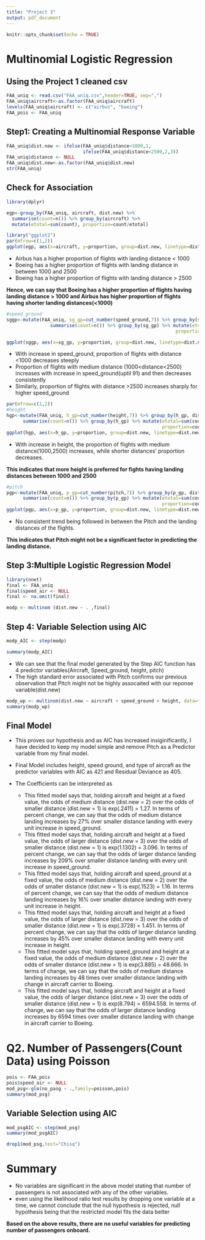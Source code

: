 ```yaml
---
title: "Project 3"
output: pdf_document
---
```


```r
knitr::opts_chunk$set(echo = TRUE)
```

# Multinomial Logistic Regression
## Using the Project 1 cleaned csv

```r
FAA_uniq <- read.csv("FAA_uniq.csv",header=TRUE, sep=",")
FAA_uniq$aircraft<-as.factor(FAA_uniq$aircraft)
levels(FAA_uniq$aircraft) <- c("airbus", "boeing")
FAA_pois <- FAA_uniq
```

## Step1: Creating a Multinomial Response Variable


```r
FAA_uniq$dist.new <- ifelse(FAA_uniq$distance<1000,1,
                            ifelse(FAA_uniq$distance<2500,2,3))
FAA_uniq$distance <- NULL
FAA_uniq$dist.new<-as.factor(FAA_uniq$dist.new)
str(FAA_uniq)

```

## Check for Association


```r
library(dplyr)

egp<-group_by(FAA_uniq, aircraft, dist.new) %>% 
  summarise(count=n()) %>% group_by(aircraft) %>% 
  mutate(etotal=sum(count), proportion=count/etotal)

library("ggplot2")
par(mfrow=c(1,2))
ggplot(egp, aes(x=aircraft, y=proportion, group=dist.new, linetype=dist.new)) + geom_line()

```

* Airbus has a higher proportion of flights with landing distance < 1000 
* Boeing has a higher proportion of flights with landing distance in between 1000 and 2500
* Boeing has a higher proportion of flights with landing distance > 2500

**Hence, we can say that Boeing has a higher proportion of flights having landing distance > 1000 and Airbus has higher proportion of flights having shorter landing distances(<1000)**  


```r
#speed_ground
sggp<-mutate(FAA_uniq, sg_gp=cut_number(speed_ground,7)) %>% group_by(sg_gp, dist.new)%>% 
                summarise(count=n()) %>% group_by(sg_gp) %>% mutate(etotal=sum(count), 
                                                              proportion=count/etotal)

ggplot(sggp, aes(x=sg_gp, y=proportion, group=dist.new, linetype=dist.new)) + geom_line()

```

* With increase in speed_ground, proportion of flights with distance <1000 decreases steeply 
* Proportion of flights with medium distance (1000<distance<2500) increases with increase in speed_ground(uptil 91) and then decreases consistently
* Similarly, proportion of flights with distance >2500 increases sharply for higher speed_ground    


```r
par(mfrow=c(1,2))
#height
hgp<-mutate(FAA_uniq, h_gp=cut_number(height,7)) %>% group_by(h_gp, dist.new) %>% 
      summarise(count=n()) %>% group_by(h_gp) %>% mutate(etotal=sum(count), 
                                                         proportion=count/etotal)
ggplot(hgp, aes(x=h_gp, y=proportion, group=dist.new, linetype=dist.new)) + geom_line()

```

* With increase in height, the proportion of flights with medium distance(1000,2500) increases, while shorter distances’ proportion decreases.  

**This indicates that more height is preferred for fights having landing distances between 1000 and 2500**


```r
#pitch
pgp<-mutate(FAA_uniq, p_gp=cut_number(pitch,7)) %>% group_by(p_gp, dist.new) %>% 
      summarise(count=n()) %>% group_by(p_gp) %>% mutate(etotal=sum(count), 
                                                         proportion=count/etotal)
ggplot(pgp, aes(x=p_gp, y=proportion, group=dist.new, linetype=dist.new)) + geom_line()

```

* No consistent trend being followed in between the Pitch and the landing distances of the flights.  

**This indicates that Pitch might not be a significant factor in predicting the landing distance.**

## Step 3:Multiple Logistic Regression Model


```r
library(nnet)
final <- FAA_uniq
final$speed_air <- NULL
final <- na.omit(final)

modp <- multinom (dist.new ~ . ,final)
```

## Step 4: Variable Selection using AIC

```r
modp_AIC <- step(modp)
```

```r
summary(modp_AIC)
```


* We can see that the final model generated by the Step AIC function has 4 predictor variables(Aircraft, Speed_ground, height, pitch)
* The high standard error associated with Pitch confirms our previous observation that Pitch might not be highly assocaited with our reponse variable(dist.new)  


```r
modp_wp <- multinom(dist.new ~ aircraft + speed_ground + height, data=final)
summary(modp_wp)
```

## Final Model
* This proves our hypothesis and as AIC has increased insiginificantly, I have decided to keep my model simple and remove Pitch as a Predictor variable from my final model. 
* Final Model includes height, speed ground, and type of aircraft as the predictor variables with AIC as 421 and Residual Deviance as 405.
* The Coefficients can be interpreted as 

    + This fitted model says that, holding aircraft and height at a fixed value, the odds of medium distance (dist.new = 2) over the odds of smaller distance (dist.new = 1) is exp(.2411) = 1.27.  In terms of percent change, we can say that the odds of medium distance landing increases by 27% over smaller distance landing with every unit increase in speed_ground.
    + This fitted model says that, holding aircraft and height at a fixed value, the odds of larger distance (dist.new = 3) over the odds of smaller distance (dist.new = 1) is exp(1.1302) = 3.096.  In terms of percent change, we can say that the odds of larger distance landing increases by 209% over smaller distance landing with every unit increase in speed_ground.
\vspace{.5cm}
    + This fitted model says that, holding aircraft and speed_ground at a fixed value, the odds of medium distance (dist.new = 2) over the odds of smaller distance (dist.new = 1) is exp(.1523) = 1.16.  In terms of percent change, we can say that the odds of medium distance landing increases by 16% over smaller distance landing with every unit increase in height.
    + This fitted model says that, holding aircraft and height at a fixed value, the odds of larger distance (dist.new = 3) over the odds of smaller distance (dist.new = 1) is exp(.3728) = 1.451.  In terms of percent change, we can say that the odds of larger distance landing increases by 45% over smaller distance landing with every unit increase in height.
\vspace{.5cm}
    + This fitted model says that, holding speed_ground and height at a fixed value, the odds of medium distance (dist.new = 2) over the odds of smaller distance (dist.new = 1) is exp(3.885) = 48.666.  In terms of change, we can say that the odds of medium distance landing increases by 48 times over smaller distance landing with change in aircraft carrier to Boeing.
    + This fitted model says that, holding aircraft and height at a fixed value, the odds of larger distance (dist.new = 3) over the odds of smaller distance (dist.new = 1) is exp(8.794) = 6594.558.  In terms of change, we can say that the odds of larger distance landing increases by 6594 times over smaller distance landing with change in aircraft carrier to Boeing.
    
    
# Q2. Number of Passengers(Count Data) using Poisson 


```r
pois <- FAA_pois
pois$speed_air <- NULL
mod_psg<-glm(no_pasg ~ .,family=poisson,pois)
summary(mod_psg)
```

## Variable Selection using AIC


```r
mod_psgAIC <- step(mod_psg)
summary(mod_psgAIC)
```


```r
drop1(mod_psg,test="Chisq")
```

# Summary

* No variables are significant in the above model stating that number of passengers is not associated with any of the other variables.
* even using the likelihood ratio test results by dropping one variable at a time, we cannot conclude that the null hypothesis is rejected, null hypothesis being that the restricted model fits the data better

**Based on the above results, there are no useful variables for predicting number of passengers onboard.**